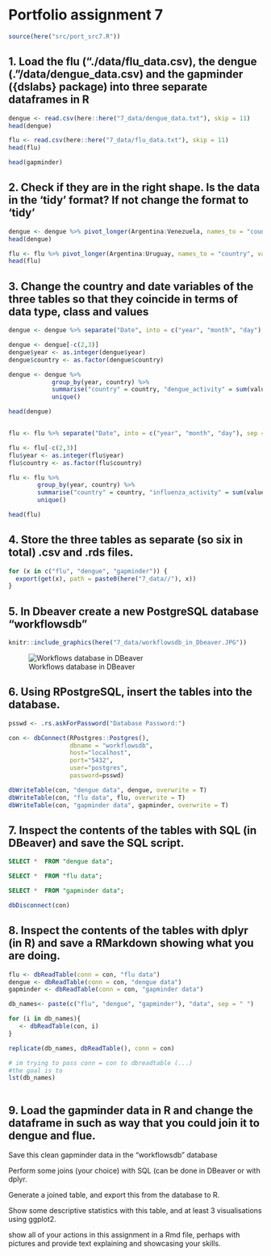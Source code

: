 # Portfolio assignment 7

```r
source(here("src/port_src7.R"))
```

## 1. Load the flu (“./data/flu_data.csv), the dengue (.”/data/dengue_data.csv) and the gapminder ({dslabs} package) into three separate dataframes in R

```r
dengue <- read.csv(here::here("7_data/dengue_data.txt"), skip = 11) 
head(dengue)

flu <- read.csv(here::here("7_data/flu_data.txt"), skip = 11)
head(flu)

head(gapminder)
```

## 2. Check if they are in the right shape. Is the data in the ‘tidy’ format? If not change the format to ‘tidy’

```r
dengue <- dengue %>% pivot_longer(Argentina:Venezuela, names_to = "country", values_to = "value")
head(dengue)

flu <- flu %>% pivot_longer(Argentina:Uruguay, names_to = "country", values_to = "value")
head(flu)

```


## 3. Change the country and date variables of the three tables so that they coincide in terms of data type, class and values

```r
dengue <- dengue %>% separate("Date", into = c("year", "month", "day"), sep = "-") 

dengue <- dengue[-c(2,3)] 
dengue$year <- as.integer(dengue$year)
dengue$country <- as.factor(dengue$country)

dengue <- dengue %>% 
            group_by(year, country) %>% 
            summarise("country" = country, "dengue_activity" = sum(value, na.rm = T)) %>%
            unique()

head(dengue)


flu <- flu %>% separate("Date", into = c("year", "month", "day"), sep = "-") 

flu <- flu[-c(2,3)] 
flu$year <- as.integer(flu$year)
flu$country <- as.factor(flu$country)

flu <- flu %>% 
        group_by(year, country) %>% 
        summarise("country" = country, "influenza_activity" = sum(value, na.rm = T)) %>%
        unique()

head(flu)
```

## 4. Store the three tables as separate (so six in total) .csv and .rds files.

```r
for (x in c("flu", "dengue", "gapminder")) {
  export(get(x), path = paste0(here("7_data//"), x))
}

```


## 5. In Dbeaver create a new PostgreSQL database “workflowsdb”

```r
knitr::include_graphics(here("7_data/workflowsdb_in_Dbeaver.JPG"))
```

![Workflows database in DBeaver](/)

## 6. Using RPostgreSQL, insert the tables into the database.

```r
psswd <- .rs.askForPassword("Database Password:")

con <- dbConnect(RPostgres::Postgres(), 
                 dbname = "workflowsdb", 
                 host="localhost", 
                 port="5432", 
                 user="postgres", 
                 password=psswd)

dbWriteTable(con, "dengue data", dengue, overwrite = T)
dbWriteTable(con, "flu data", flu, overwrite = T)
dbWriteTable(con, "gapminder data", gapminder, overwrite = T)

```


## 7. Inspect the contents of the tables with SQL (in DBeaver) and save the SQL script.

```sql
SELECT *  FROM "dengue data";
```
```sql
SELECT *  FROM "flu data";
```

```sql
SELECT *  FROM "gapminder data";
```


```r
dbDisconnect(con)
```

## 8. Inspect the contents of the tables with dplyr (in R) and save a RMarkdown showing what you are doing.

```r
flu <- dbReadTable(conn = con, "flu data")
dengue <- dbReadTable(conn = con, "dengue data")
gapminder <- dbReadTable(conn = con, "gapminder data")
```


```r
db_names<- paste(c("flu", "dengue", "gapminder"), "data", sep = " ")

for (i in db_names){
   <- dbReadTable(con, i) 
}

replicate(db_names, dbReadTable(), conn = con)

# im trying to pass conn = con to dbreadtable (...)
#the goal is to 
lst(db_names)
```
```r

```


## 9. Load the gapminder data in R and change the dataframe in such as way that you could join it to dengue and flue.


Save this clean gapminder data in the “workflowsdb” database

Perform some joins (your choice) with SQL (can be done in DBeaver or with dplyr.

Generate a joined table, and export this from the database to R.

Show some descriptive statistics with this table, and at least 3 visualisations using ggplot2.

show all of your actions in this assignment in a Rmd file, perhaps with pictures and provide text explaining and showcasing your skills.

